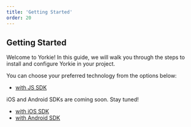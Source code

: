 ```yaml
---
title: 'Getting Started'
order: 20
---
```


## Getting Started

Welcome to Yorkie! In this guide, we will walk you through the steps to install and configure Yorkie in your project.

You can choose your preferred technology from the options below:

- [with JS SDK](/docs/getting-started/with-js-sdk)

iOS and Android SDKs are coming soon. Stay tuned!
- [with iOS SDK](/docs/getting-started/with-ios-sdk)
- [with Android SDK](/docs/getting-started/with-android-sdk)
